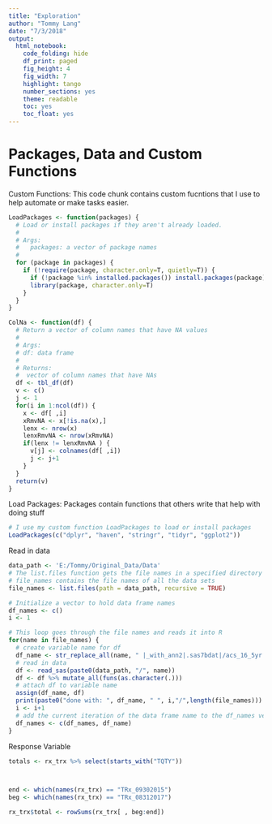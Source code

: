 ```yaml
---
title: "Exploration"
author: "Tommy Lang"
date: "7/3/2018"
output:
  html_notebook:
    code_folding: hide
    df_print: paged
    fig_height: 4
    fig_width: 7
    highlight: tango
    number_sections: yes
    theme: readable
    toc: yes
    toc_float: yes
---
```


# Packages, Data and Custom Functions

Custom Functions:
This code chunk contains custom fucntions that I use to help automate or make
tasks easier.
```r
LoadPackages <- function(packages) {
  # Load or install packages if they aren't already loaded.
  #
  # Args:
  #   packages: a vector of package names
  #
  for (package in packages) {
    if (!require(package, character.only=T, quietly=T)) {
      if (!package %in% installed.packages()) install.packages(package)
      library(package, character.only=T)
    }
  }
}

ColNa <- function(df) {
  # Return a vector of column names that have NA values
  #
  # Args:
  # df: data frame 
  #
  # Returns:
  #  vector of column names that have NAs 
  df <- tbl_df(df)
  v <- c()
  j <- 1
  for(i in 1:ncol(df)) {
    x <- df[ ,i]
    xRmvNA <- x[!is.na(x),]
    lenx <- nrow(x)
    lenxRmvNA <- nrow(xRmvNA)
    if(lenx != lenxRmvNA ) {
      v[j] <- colnames(df[ ,i])
      j <- j+1
    }
  }
  return(v)
}
```

Load Packages:
Packages contain functions that others write that help with doing stuff
```r
# I use my custom function LoadPackages to load or install packages
LoadPackages(c("dplyr", "haven", "stringr", "tidyr", "ggplot2"))
```


Read in data
```r
data_path <- 'E:/Tommy/Original_Data/Data'
# The list.files function gets the file names in a specified directory
# file_names contains the file names of all the data sets
file_names <- list.files(path = data_path, recursive = TRUE)

# Initialize a vector to hold data frame names
df_names <- c()
i <- 1

# This loop goes through the file names and reads it into R
for(name in file_names) {
  # create variable name for df
  df_name <- str_replace_all(name, " |_with_ann2|.sas7bdat|/acs_16_5yr|_records", "")
  # read in data
  df <- read_sas(paste0(data_path, "/", name))
  df <- df %>% mutate_all(funs(as.character(.)))
  # attach df to variable name
  assign(df_name, df) 
  print(paste0("done with: ", df_name, " ", i,"/",length(file_names)))
  i <- i+1
  # add the current iteration of the data frame name to the df_names vector
  df_names <- c(df_names, df_name)
}
```

Response Variable
```r
totals <- rx_trx %>% select(starts_with("TQTY"))



end <- which(names(rx_trx) == "TRx_09302015")
beg <- which(names(rx_trx) == "TRx_08312017")

rx_trx$total <- rowSums(rx_trx[ , beg:end])
```

